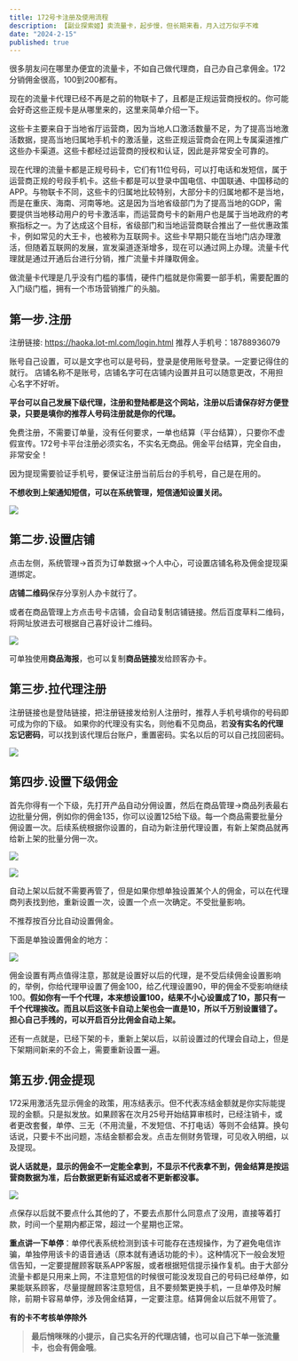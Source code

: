 ```yaml
---
title: 172号卡注册及使用流程
description: 【副业探索姬】卖流量卡，起步慢，但长期来看，月入过万似乎不难
date: "2024-2-15"
published: true
---
```


很多朋友问在哪里办便宜的流量卡，不如自己做代理商，自己办自己拿佣金。172分销佣金很高，100到200都有。

现在的流量卡代理已经不再是之前的物联卡了，且都是正规运营商授权的。你可能会好奇这些正规卡是从哪里来的，这里来简单介绍一下。

这些卡主要来自于当地省厅运营商，因为当地人口激活数量不足，为了提高当地激活数据，提高当地归属地手机卡的激活量，这些正规运营商会在网上专属渠道推广这些办卡渠道。这些卡都经过运营商的授权和认证，因此是非常安全可靠的。

现在代理的流量卡都是正规号码卡，它们有11位号码，可以打电话和发短信，属于运营商正规的号段手机卡。这些卡都是可以登录中国电信、中国联通、中国移动的APP。与物联卡不同，这些卡的归属地比较特别，大部分卡的归属地都不是当地，而是在重庆、海南、河南等地。这是因为当地省级部门为了提高当地的GDP，需要提供当地移动用户的号卡激活率，而运营商号卡的新用户也是属于当地政府的考察指标之一。为了达成这个目标，省级部门和当地运营商联合推出了一些优惠政策卡，例如常见的大王卡，也被称为互联网卡。这些卡早期只能在当地门店办理激活，但随着互联网的发展，宣发渠道逐渐增多，现在可以通过网上办理。流量卡代理就是通过开通后台进行分销，推广流量卡并赚取佣金。

做流量卡代理是几乎没有门槛的事情，硬件门槛就是你需要一部手机，需要配置的入门级门槛，拥有一个市场营销推广的头脑。

## 第一步.注册

注册链接: https://haoka.lot-ml.com/login.html 推荐人手机号：18788936079

账号自己设置，可以是文字也可以是号码，登录是使用账号登录。一定要记得住的就行。
店铺名称不是账号，店铺名字可在店铺内设置并且可以随意更改，不用担心名字不好听。

**平台可以自己发展下级代理，注册和登陆都是这个网站，注册以后请保存好方便登录，只要是填你的推荐人号码注册就是你的代理。**

免费注册，不需要订单量，没有任何要求，一单也结算（平台结算），只要你不虚假宣传。172号卡平台注册必须实名，不实名无商品。佣金平台结算，完全自由，非常安全！

因为提现需要验证手机号，要保证注册当前后台的手机号，自己是在用的。

**不想收到上架通知短信，可以在系统管理，短信通知设置关闭。**

![](/article/llk/1.JPEG)

## **第二步.设置店铺**

点击左侧，系统管理→首页为订单数据→个人中心，可设置店铺名称及佣金提现渠道绑定。

**店铺二维码**保存分享别人办卡就行了。

或者在商品管理上方点击号卡店铺，会自动复制店铺链接。然后百度草料二维码，将网址放进去可根据自己喜好设计二维码。

![](/article/llk/2.PNG)

可单独使用**商品海报**，也可以复制**商品链接**发给顾客办卡。

## 第三步.拉代理注册
注册链接也是登陆链接，把注册链接发给别人注册时，推荐人手机号填你的号码即可成为你的下级。
如果你的代理没有实名，则他看不见商品，若**没有实名的代理忘记密码**，可以找到该代理后台账户，重置密码。实名以后的可以自己找回密码。

![](/article/llk/3.PNG)

## **第四步.设置下级佣金**

首先你得有一个下级，先打开产品自动分佣设置，然后在商品管理→商品列表最右边批量分佣，例如你的佣金135，你可以设置125给下级。每一个商品需要批量分佣设置一次。后续系统根据你设置的，自动为新注册代理设置，有新上架商品就再给新上架的批量分佣一次。

![](/article/llk/4.png)

![](/article/llk/5.png)

自动上架以后就不需要再管了，但是如果你想单独设置某个人的佣金，可以在代理商列表找到他，重新设置一次，设置一个点一次确定。不受批量影响。

不推荐按百分比自动设置佣金。

下面是单独设置佣金的地方：

![](/article/llk/6.png)

佣金设置有两点值得注意，那就是设置好以后的代理，是不受后续佣金设置影响的，举例，你给代理甲设置了佣金100，给乙代理设置90，甲的佣金不受影响继续100。**假如你有一千个代理，本来想设置100，结果不小心设置成了10，那只有一千个代理挨改。而且以后这张卡自动上架也会一直是10，所以千万别设置错了。担心自己手残的，可以开启百分比佣金自动上架。**

还有一点就是，已经下架的卡，重新上架以后，以前设置过的代理会自动上，但是下架期间新来的不会上，需要重新设置一遍。

## **第五步.佣金提现**

172采用激活先显示佣金的政策，用冻结表示。但不代表冻结金额就是你实际能提现的金额。只是拟发放。如果顾客在次月25号开始结算审核时，已经注销卡，或者更改套餐，单停、三无（不用流量，不发短信、不打电话）等则不会结算。换句话说，只要卡不出问题，冻结金额都会发。点击左侧财务管理，可见收入明细，以及提现。

**说人话就是，显示的佣金不一定能全拿到，不显示不代表拿不到，佣金结算是按运营商数据为准，后台数据更新有延迟或者不更新都没事。**

![](/article/llk/7.png)

点保存以后就不要点什么其他的了，不要去点那什么同意点了没用，直接等着打款，时间一个星期内都正常，超过一个星期也正常。

**重点讲一下单停**：单停代表系统检测到该卡可能存在违规操作，为了避免电信诈骗，单独停用该卡的语音通话（原本就有通话功能的卡）。这种情况下一般会发短信告知，一定要提醒顾客联系APP客服，或者根据短信提示操作复机。由于大部分流量卡都是只用来上网，不注意短信的时候很可能没发现自己的号码已经单停，如果能联系顾客，尽量提醒顾客注意短信，且不要频繁更换手机，一旦单停及时解除，前期卡容易单停，涉及佣金结算，一定要注意。结算佣金以后就不用管了。

**有的卡不考核单停除外**

> **最后悄咪咪的小提示，自己实名开的代理店铺，也可以自己下单一张流量卡，也会有佣金哦**。
